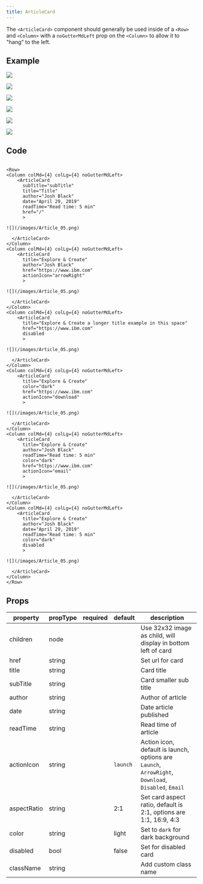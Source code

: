 ```yaml
---
title: ArticleCard
---
```



<PageDescription>

The `<ArticleCard>` component should generally be used inside of a `<Row>` and `<Column>` with a `noGutterMdLeft` prop on the `<Column>` to allow it to "hang" to the left.

</PageDescription>

## Example

<Row>
<Column colMd={4} colLg={4} noGutterMdLeft>
    <ArticleCard
      subTitle="subTitle"
      title="Title"
      author="Josh Black"
      date="April 29, 2019"
      readTime="Read time: 5 min"
      href="/"
      >

![](/images/Article_05.png)

  </ArticleCard>
</Column>
<Column colMd={4} colLg={4} noGutterMdLeft>
    <ArticleCard
      title="Explore & Create"
      author="Josh Black"
      href="https://www.ibm.com"
      actionIcon="arrowRight"
      >

![](/images/Article_05.png)

  </ArticleCard>
</Column>
<Column colMd={4} colLg={4} noGutterMdLeft>
    <ArticleCard
      title="Explore & Create a longer title example in this space"
      href="https://www.ibm.com"
      disabled
      >

![](/images/Article_05.png)

  </ArticleCard>
</Column>
<Column colMd={4} colLg={4} noGutterMdLeft>
    <ArticleCard
      title="Explore & Create"
      color="dark"
      href="https://www.ibm.com"
      actionIcon="download"
      >

![](/images/Article_05.png)

  </ArticleCard>
</Column>
<Column colMd={4} colLg={4} noGutterMdLeft>
    <ArticleCard
      title="Explore & Create"
      author="Josh Black"
      readTime="Read time: 5 min"
      color="dark"
      href="https://www.ibm.com"
      actionIcon="email"
      >

![](/images/Article_05.png)

  </ArticleCard>
</Column>
<Column colMd={4} colLg={4} noGutterMdLeft>
    <ArticleCard
      title="Explore & Create"
      author="Josh Black"
      date="April 29, 2019"
      readTime="Read time: 5 min"
      color="dark"
      disabled
      >

![](/images/Article_05.png)

  </ArticleCard>
</Column>
</Row>

## Code

```

<Row>
<Column colMd={4} colLg={4} noGutterMdLeft>
    <ArticleCard
      subTitle="subTitle"
      title="Title"
      author="Josh Black"
      date="April 29, 2019"
      readTime="Read time: 5 min"
      href="/"
      >

![](/images/Article_05.png)

  </ArticleCard>
</Column>
<Column colMd={4} colLg={4} noGutterMdLeft>
    <ArticleCard
      title="Explore & Create"
      author="Josh Black"
      href="https://www.ibm.com"
      actionIcon="arrowRight"
      >

![](/images/Article_05.png)

  </ArticleCard>
</Column>
<Column colMd={4} colLg={4} noGutterMdLeft>
    <ArticleCard
      title="Explore & Create a longer title example in this space"
      href="https://www.ibm.com"
      disabled
      >

![](/images/Article_05.png)

  </ArticleCard>
</Column>
<Column colMd={4} colLg={4} noGutterMdLeft>
    <ArticleCard
      title="Explore & Create"
      color="dark"
      href="https://www.ibm.com"
      actionIcon="download"
      >

![](/images/Article_05.png)

  </ArticleCard>
</Column>
<Column colMd={4} colLg={4} noGutterMdLeft>
    <ArticleCard
      title="Explore & Create"
      author="Josh Black"
      readTime="Read time: 5 min"
      color="dark"
      href="https://www.ibm.com"
      actionIcon="email"
      >

![](/images/Article_05.png)

  </ArticleCard>
</Column>
<Column colMd={4} colLg={4} noGutterMdLeft>
    <ArticleCard
      title="Explore & Create"
      author="Josh Black"
      date="April 29, 2019"
      readTime="Read time: 5 min"
      color="dark"
      disabled
      >

![](/images/Article_05.png)

  </ArticleCard>
</Column>
</Row>
```

## Props

| property    | propType | required | default  | description                                                                                         |
| ----------- | -------- | -------- | -------- | --------------------------------------------------------------------------------------------------- |
| children    | node     |          |          | Use 32x32 image as child, will display in bottom left of card                                       |
| href        | string   |          |          | Set url for card                                                                                    |
| title       | string   |          |          | Card title                                                                                          |
| subTitle    | string   |          |          | Card smaller sub title                                                                              |
| author      | string   |          |          | Author of article                                                                                   |
| date        | string   |          |          | Date article published                                                                              |
| readTime    | string   |          |          | Read time of article                                                                                |
| actionIcon  | string   |          | `launch` | Action icon, default is launch, options are `Launch`, `ArrowRight`, `Download`, `Disabled`, `Email` |
| aspectRatio | string   |          | 2:1      | Set card aspect ratio, default is 2:1, options are 1:1, 16:9, 4:3                                   |
| color       | string   |          | light    | Set to `dark` for dark background                                                                   |
| disabled    | bool     |          | false    | Set for disabled card                                                                               |
| className   | string   |          |          | Add custom class name                                                                               |
